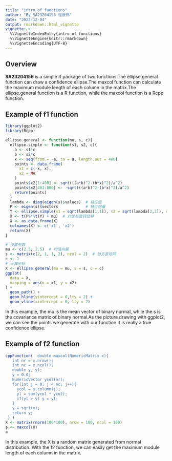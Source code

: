 ---
title: "intro of functions"
author: "By SA23204156 程张伟"
date: "2023-12-04"
output: rmarkdown::html_vignette
vignette: >
  %\VignetteIndexEntry{intro of functions}
  %\VignetteEngine{knitr::rmarkdown}
  %\VignetteEncoding{UTF-8}
---

## Overview  
   
__SA23204156__ is a simple R package of two functions.The ellipse.general function can draw a confidence ellipse.The maxcol function can calculate the maximum module length of each column in the matrix.The ellipse.general function is a R function, while the maxcol function is a Rcpp function.
   
## Example of f1 function  
  
```{r,eval=FALSE}
library(ggplot2)
library(Rcpp)
```


```{r,eval=FALSE}
ellipse.general <- function(mu, s, c){
  ellipse.simple <- function(s1, s2, c){
    a <- s1*c
    b <- s2*c 
    x <- seq(from = -a, to = a, length.out = 400)
    points <- data.frame(
      x1 = c(-x, x),
      x2 = NA
    )
    points$x2[1:400] <- sqrt(((a*b)^2-(b*x)^2)/a^2)
    points$x2[401:800] <- -sqrt(((a*b)^2-(b*x)^2)/a^2)
    return(points)
  }
  lambda <- diag(eigen(s)$values)  # 特征值
  P <- eigen(s)$vectors            # 特征向量
  Y <- ellipse.simple(s1 = sqrt(lambda[1,1]), s2 = sqrt(lambda[2,2]), c = c)  
  X <- t(P%*%t(Y) + mu)  # 对坐标旋转位移
  X <- as.data.frame(X)
  colnames(X) <- c('x1', 'x2')
  return(X)
}
```

```{r,eval=FALSE}
# 设置参数
mu <- c(2.5, 2.5)  # 均值向量
s <- matrix(c(2, 1, 1, 2), ncol = 2)  # 协方差矩阵
c <- 1
# 计算坐标
X <- ellipse.general(mu = mu, s = s, c = c)
ggplot(
  data = X,
  mapping = aes(x = x1, y = x2)
) +
  geom_path() +
  geom_hline(yintercept = 0,lty = 2) +
  geom_vline(xintercept = 0, lty = 2)
```
   
In this example, the mu is the mean vector of binary normal, while the s is the covariance matrix of binary normal.As the picture drawing with ggplot2, we can see the points we generate with our function.It is really a true confidence ellipse.


    
## Example of f2 function  
   
```{r,eval=FALSE}
cppFunction(' double maxcol(NumericMatrix x){
   int nr = x.nrow();
   int nc = x.ncol();
   double y, yl;
   y = 0.0;
   NumericVector ycol(nr);
   for(int j = 0; j < nc; j++){
     ycol = x.column(j);
     yl = sum(ycol * ycol);
     if(yl > y) y = yl;
   }
   y = sqrt(y);
   return y;
 }')
X <- matrix(rnorm(100*100), nrow = 100, ncol = 100)
a <- maxcol(X)
a
```

In this example, the X is a random matrix generated from normal distribution. With the f2 function, we can easily get the maximum module length of each column in the matrix. 